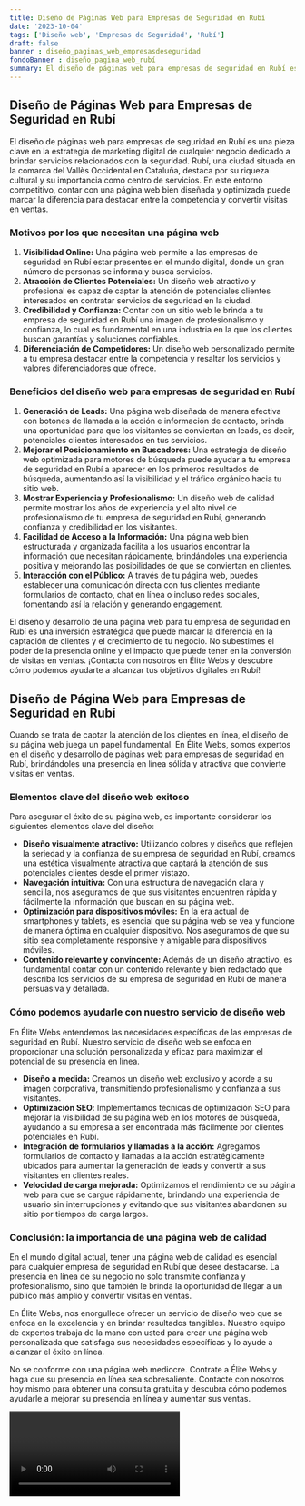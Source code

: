 ```yaml
---
title: Diseño de Páginas Web para Empresas de Seguridad en Rubí
date: '2023-10-04'
tags: ['Diseño web', 'Empresas de Seguridad', 'Rubí']
draft: false
banner : diseño_paginas_web_empresasdeseguridad
fondoBanner : diseño_pagina_web_rubí
summary: El diseño de páginas web para empresas de seguridad en Rubí es una pieza clave en la estrategia de marketing digital de cualquier negocio dedicado a brindar servicios relacionados con la seguridad. Rubí, una ciudad situada en la comarca del Vallès Occidental en Cataluña, destaca por su riqueza cultural y su importancia como centro de servicios. En este entorno competitivo, contar con una página web bien diseñada y optimizada puede marcar la diferencia para destacar entre la competencia y convertir visitas en ventas.
---
```


## Diseño de Páginas Web para Empresas de Seguridad en Rubí

El diseño de páginas web para empresas de seguridad en Rubí es una pieza clave en la estrategia de marketing digital de cualquier negocio dedicado a brindar servicios relacionados con la seguridad. Rubí, una ciudad situada en la comarca del Vallès Occidental en Cataluña, destaca por su riqueza cultural y su importancia como centro de servicios. En este entorno competitivo, contar con una página web bien diseñada y optimizada puede marcar la diferencia para destacar entre la competencia y convertir visitas en ventas.

### Motivos por los que necesitan una página web

1. **Visibilidad Online:** Una página web permite a las empresas de seguridad en Rubí estar presentes en el mundo digital, donde un gran número de personas se informa y busca servicios.
2. **Atracción de Clientes Potenciales:** Un diseño web atractivo y profesional es capaz de captar la atención de potenciales clientes interesados en contratar servicios de seguridad en la ciudad.
3. **Credibilidad y Confianza:** Contar con un sitio web le brinda a tu empresa de seguridad en Rubí una imagen de profesionalismo y confianza, lo cual es fundamental en una industria en la que los clientes buscan garantías y soluciones confiables.
4. **Diferenciación de Competidores:** Un diseño web personalizado permite a tu empresa destacar entre la competencia y resaltar los servicios y valores diferenciadores que ofrece.

### Beneficios del diseño web para empresas de seguridad en Rubí

1. **Generación de Leads:** Una página web diseñada de manera efectiva con botones de llamada a la acción e información de contacto, brinda una oportunidad para que los visitantes se conviertan en leads, es decir, potenciales clientes interesados en tus servicios.
2. **Mejorar el Posicionamiento en Buscadores:** Una estrategia de diseño web optimizada para motores de búsqueda puede ayudar a tu empresa de seguridad en Rubí a aparecer en los primeros resultados de búsqueda, aumentando así la visibilidad y el tráfico orgánico hacia tu sitio web.
3. **Mostrar Experiencia y Profesionalismo:** Un diseño web de calidad permite mostrar los años de experiencia y el alto nivel de profesionalismo de tu empresa de seguridad en Rubí, generando confianza y credibilidad en los visitantes.
4. **Facilidad de Acceso a la Información:** Una página web bien estructurada y organizada facilita a los usuarios encontrar la información que necesitan rápidamente, brindándoles una experiencia positiva y mejorando las posibilidades de que se conviertan en clientes.
5. **Interacción con el Público:** A través de tu página web, puedes establecer una comunicación directa con tus clientes mediante formularios de contacto, chat en línea o incluso redes sociales, fomentando así la relación y generando engagement.

El diseño y desarrollo de una página web para tu empresa de seguridad en Rubí es una inversión estratégica que puede marcar la diferencia en la captación de clientes y el crecimiento de tu negocio. No subestimes el poder de la presencia online y el impacto que puede tener en la conversión de visitas en ventas. ¡Contacta con nosotros en Élite Webs y descubre cómo podemos ayudarte a alcanzar tus objetivos digitales en Rubí!

<GifSeo />

<Cta />

## Diseño de Página Web para Empresas de Seguridad en Rubí

Cuando se trata de captar la atención de los clientes en línea, el diseño de su página web juega un papel fundamental. En Élite Webs, somos expertos en el diseño y desarrollo de páginas web para empresas de seguridad en Rubí, brindándoles una presencia en línea sólida y atractiva que convierte visitas en ventas.

### Elementos clave del diseño web exitoso

Para asegurar el éxito de su página web, es importante considerar los siguientes elementos clave del diseño:

- **Diseño visualmente atractivo:** Utilizando colores y diseños que reflejen la seriedad y la confianza de su empresa de seguridad en Rubí, creamos una estética visualmente atractiva que captará la atención de sus potenciales clientes desde el primer vistazo.
- **Navegación intuitiva:** Con una estructura de navegación clara y sencilla, nos aseguramos de que sus visitantes encuentren rápida y fácilmente la información que buscan en su página web.
- **Optimización para dispositivos móviles:** En la era actual de smartphones y tablets, es esencial que su página web se vea y funcione de manera óptima en cualquier dispositivo. Nos aseguramos de que su sitio sea completamente responsive y amigable para dispositivos móviles.
- **Contenido relevante y convincente:** Además de un diseño atractivo, es fundamental contar con un contenido relevante y bien redactado que describa los servicios de su empresa de seguridad en Rubí de manera persuasiva y detallada.

### Cómo podemos ayudarle con nuestro servicio de diseño web

En Élite Webs entendemos las necesidades específicas de las empresas de seguridad en Rubí. Nuestro servicio de diseño web se enfoca en proporcionar una solución personalizada y eficaz para maximizar el potencial de su presencia en línea.

- **Diseño a medida:** Creamos un diseño web exclusivo y acorde a su imagen corporativa, transmitiendo profesionalismo y confianza a sus visitantes.
- **Optimización SEO**: Implementamos técnicas de optimización SEO para mejorar la visibilidad de su página web en los motores de búsqueda, ayudando a su empresa a ser encontrada más fácilmente por clientes potenciales en Rubí.
- **Integración de formularios y llamadas a la acción:** Agregamos formularios de contacto y llamadas a la acción estratégicamente ubicados para aumentar la generación de leads y convertir a sus visitantes en clientes reales.
- **Velocidad de carga mejorada:** Optimizamos el rendimiento de su página web para que se cargue rápidamente, brindando una experiencia de usuario sin interrupciones y evitando que sus visitantes abandonen su sitio por tiempos de carga largos.

### Conclusión: la importancia de una página web de calidad

En el mundo digital actual, tener una página web de calidad es esencial para cualquier empresa de seguridad en Rubí que desee destacarse. La presencia en línea de su negocio no solo transmite confianza y profesionalismo, sino que también le brinda la oportunidad de llegar a un público más amplio y convertir visitas en ventas.

En Élite Webs, nos enorgullece ofrecer un servicio de diseño web que se enfoca en la excelencia y en brindar resultados tangibles. Nuestro equipo de expertos trabaja de la mano con usted para crear una página web personalizada que satisfaga sus necesidades específicas y lo ayude a alcanzar el éxito en línea.

No se conforme con una página web mediocre. Contrate a Élite Webs y haga que su presencia en línea sea sobresaliente. Contacte con nosotros hoy mismo para obtener una consulta gratuita y descubra cómo podemos ayudarle a mejorar su presencia en línea y aumentar sus ventas.

<Video />

<CtaBot job='Empresas de Seguridad' city='Rubí'/>

<Gmaps query='Rubí+españa+maps' />